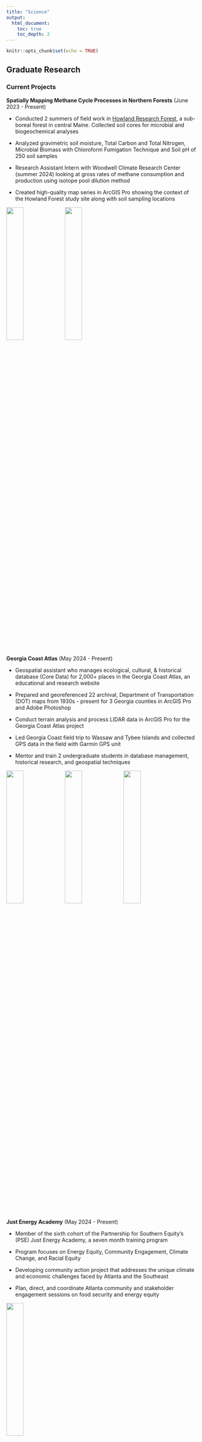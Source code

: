 ---
title: "Science"
output: 
  html_document:
    toc: true
    toc_depth: 2
---

```{r setup, include=FALSE}
knitr::opts_chunk$set(echo = TRUE)
```

## Graduate Research {.tabset .tabset-fade .tabset-pills}

### Current Projects

**Spatially Mapping Methane Cycle Processes in Northern Forests** (June 2023 - Present)

* Conducted 2 summers of field work in [Howland Research Forest](https://www.woodwellclimate.org/project/methane-cycling-in-northern-forests/year-1/), a sub-boreal forest in central Maine. Collected soil cores for microbial and biogeochemical analyses

* Analyzed gravimetric soil moisture, Total Carbon and Total Nitrogen, Microbial Biomass with Chloroform Fumigation Technique and Soil pH of 250 soil samples

* Research Assistant Intern with Woodwell Climate Research Center (summer 2024) looking at gross rates of methane consumption and production using isotope pool dilution method

* Created high-quality map series in ArcGIS Pro showing the context of the Howland Forest study site along with soil sampling locations

![](C:/Users/dkahn/OneDrive/Desktop/emory 2023/Emory MS in ENVS Thesis 23-25/website/home - new/home/pictures/Howland Forest - Dana Kahn (4).jpg){width=30%}
![](C:/Users/dkahn/OneDrive/Desktop/emory 2023/Emory MS in ENVS Thesis 23-25/website/home - new/home/pictures/Howland Forest - Dana Kahn (3).jpg){width=30%}

**Georgia Coast Atlas** (May 2024 - Present)

* Geospatial assistant who manages ecological, cultural, & historical database (Core Data) for 2,000+ places in the Georgia Coast Atlas, an educational and research website 

* Prepared and georeferenced 22 archival, Department of Transportation (DOT) maps from 1930s - present for 3 Georgia counties in ArcGIS Pro and Adobe Photoshop

* Conduct terrain analysis and process LIDAR data in ArcGIS Pro for the Georgia Coast Atlas project

* Led Georgia Coast field trip to Wassaw and Tybee Islands and collected GPS data in the field with Garmin GPS unit

* Mentor and train 2 undergraduate students in database management, historical research, and geospatial techniques

![](C:/Users/dkahn/OneDrive/Desktop/emory 2023/Emory MS in ENVS Thesis 23-25/website/home - new/home/pictures/ChathamAve1.jpg){width=30%}
![](C:/Users/dkahn/OneDrive/Desktop/emory 2023/Emory MS in ENVS Thesis 23-25/website/home - new/home/pictures/WassawDune3.jpg){width=30%}
![](C:/Users/dkahn/OneDrive/Desktop/emory 2023/Emory MS in ENVS Thesis 23-25/website/home - new/home/pictures/HistoricTybeeIslandLightStation3.jpg){width=30%}

**Just Energy Academy** (May 2024 - Present)

* Member of the sixth cohort of the Partnership for Southern Equity's (PSE) Just Energy Academy, a seven month training program

* Program focuses on Energy Equity, Community Engagement, Climate Change, and Racial Equity

* Developing community action project that addresses the unique climate and economic challenges faced by Atlanta and the Southeast

* Plan, direct, and coordinate Atlanta community and stakeholder engagement sessions on food security and energy equity

![](C:/Users/dkahn/OneDrive/Desktop/emory 2023/Emory MS in ENVS Thesis 23-25/website/home - new/home/pictures/JEA_group.png){width=30%}


### Past Projects

**Curating collections at the [Tellus Science Museum](https://tellusmuseum.org/collection/)** (May 2023 - August 2023)

* Organized, cataloged, and photographed 1500+ specimens and identified Mazon Creek, IL fossil invertebrates

* Collaborated with curator to identify 2000 new acquisitions and designated permanent and non-permanent fossils within Tellus' growing natural history collection

![](C:/Users/dkahn/OneDrive/Desktop/emory 2023/Emory MS in ENVS Thesis 23-25/website/home - new/home/pictures/Dana_tellus.jpg){width=70%}


### Honors
* 2025 Recipient of Darahyl Dennis Scholarship with the Georgia Brownfield Association (GBA)

* 2024 Recipient of Georgia Association of Environmental Professionals (GAEP) Scholarship

* UNFCCC COP29 Student Delegate and Observer in Baku, Azerbaijan in November 2024

* *Honorable Mention,* National Science Foundation (NSF) Graduate Research Fellowship Program (GRFP)

* [2024 Recipient](https://aeefoundation.org/2024-scholarship-recipients/) of the Foundation of the Association of Energy Engineers (AEE) Al Thumann Scholarship (recognized as one of the top three applicants)

* Recipient of Youth Sustainable Development Conference scholarship and Case Study Delegate in Rabat, Morocco (July 3-4, 2024)

* Lester Travel Grant ($1600), Emory University Department of Environmental Sciences

* Lester Research Grant ($7000), Emory University Department of Environmental Sciences

* C2C Fellows Sustainability Leader, Bard Center for Environmental Policy

* Laney Graduate School Tuition Scholarship (2023-2025)

![](C:/Users/dkahn/OneDrive/Desktop/emory 2023/Emory MS in ENVS Thesis 23-25/website/home - new/home/pictures/Howland Forest - Dana Kahn (2).jpg){width=30%}
![](C:/Users/dkahn/OneDrive/Desktop/emory 2023/Emory MS in ENVS Thesis 23-25/website/home - new/home/pictures/YSDN.jpg){width=30%}
![](C:/Users/dkahn/OneDrive/Desktop/emory 2023/Emory MS in ENVS Thesis 23-25/website/home - new/home/pictures/JennyandDana.jpg){width=30%}

### Outreach

#### Media
* Poster Presentation at American Geophysical Union Conference, Washington, D.C. (December 2024)
![](C:/Users/dkahn/OneDrive/Desktop/emory 2023/Emory MS in ENVS Thesis 23-25/website/home - new/home/pictures/Dana_presenting_at_AGU_Dec24.jpg){width=40%}

* Exhibit & Side-Event at United Nations Framework Convention on Climate Change (UNFCCC) COP29 in Baku, Azerbaijan (November 2024)

![](C:/Users/dkahn/OneDrive/Desktop/emory 2023/Emory MS in ENVS Thesis 23-25/website/home - new/home/pictures/COPExhibit.jpg){width=30%}
![](C:/Users/dkahn/OneDrive/Desktop/emory 2023/Emory MS in ENVS Thesis 23-25/website/home - new/home/pictures/COP29Group.jpg){width=30%}

* [African Youth Leaders Mobilize for Climate Action](https://climatetalks.emory.edu/blog/african-youth-leaders-mobilize-climate-action), Emory Climate Talks Blog (August 2024)

* Poster Presentation at Southeastern Biogeochemistry Symposium, Georgia State University (April 2023)
![](C:/Users/dkahn/OneDrive/Desktop/emory 2023/Emory MS in ENVS Thesis 23-25/website/home - new/home/pictures/Dana_SBS_poster.jpg){width=40%}

* [Restoring Earth through Science and Songs](https://climatetalks.emory.edu/blog/restoring-earth-through-science-and-songs), Emory Climate Talks Blog (August 2023)

#### Professional Associations

Esri's Young Professional Network, American Geophysical Union (AGU), Graduate Women in Science (GWIS), Soil Science Society of America (SSSA), Solid Waste Association of America (SWANA), Association of Energy Engineers (AEE) Society for the Preservation of Natural History Collections (SPNHC)

#### Volunteering

* Environmental Education Grant Reviewer, US Environmental Protection Agency (EPA)

* Guest Services Volunteer, Ronald McDonald House (RMH) Charities of Atlanta

* QuestCompanions Mentoring Program Director (2024 - Present)

* QuestBridge Mentor for Emory students (2023-2024)

## Undergraduate Research {.tabset .tabset-fade .tabset-pills}

### Past Projects

**Soil heterogeneity on overall greenhouse gas fluxes with oxygen optodes** associated with the Emory Biogeochemistry Lab

* Created oxygen optodes and assisted post-doc with biogeochemical research projects

**The Field Guide to the Gardens at the Shedd Aquarium**

* Created the first field guide to the Shedd Aquarium gardens consisting of a 70-document that describes the Migratory Bird Garden and the garden's history through interviews with staff members

Sample pages from field guide:

![](C:/Users/dkahn/OneDrive/Desktop/emory 2023/Emory MS in ENVS Thesis 23-25/website/home - new/home/pictures/field_guide.jpeg){width=60%}

![](C:/Users/dkahn/OneDrive/Desktop/emory 2023/Emory MS in ENVS Thesis 23-25/website/home - new/home/pictures/field_guide2.jpeg){width=40%}
![](C:/Users/dkahn/OneDrive/Desktop/emory 2023/Emory MS in ENVS Thesis 23-25/website/home - new/home/pictures/field_guide3.jpeg){width=40%}

**Sustainability Club Toolkit and Library**

* Designed a "How to make a sustainability club" guide with a digital library and curriculum resources tagged with Project Drawdown solutions and UN Sustainable Development Goals (SDGs)

**Founder of Climate Reality Project: Emory University Chapter and Emory Climate Coalition**

* Trained climate leader from the Climate Reality Project's Conference in Atlanta (May 2019)

* Founded the Emory Climate Coalition, a group effort to join three environmental organizations on Emory's campus

* Hosted Emory Climate Strikes and performed original, environmental advocacy songs as the featured musician during these strikes


**Characterizing the electromagnetic and hydraulic properties of soil**

* University of Southern California National Science Foundation Research Experience for Undergrads (NSF REU) internship

* Conducted environmental monitoring field work at the Institute of Ecosystem Studies and installed soil senor network to collect temperature, matric potential, and dielectric constant of organic soil

![](C:/Users/dkahn/OneDrive/Desktop/emory 2023/Emory MS in ENVS Thesis 23-25/website/home - new/home/pictures/usc.jpeg){width=40%}
![](C:/Users/dkahn/OneDrive/Desktop/emory 2023/Emory MS in ENVS Thesis 23-25/website/home - new/home/pictures/usc2.jpeg){width=40%}

***

### Honors

* Enchanted Wings Scholarship, Alpha Nu Chapter of Theta Nu Xi Multicultural Sorority Inc.

* Ceres Global Scholarship Winner

* Da Vinci Talks Finalist with IDEAS (Interdisciplinary Exploration and Scholarship) Week

* Department of Environmental Sciences Green Career Internship Fund Award ($5000)

* QuestBridge Scholar

***

### Publications

1. D. Kahn, “Restoring Earth through Science and Songs,” 15-Aug -2023. Emory Climate Talks. https://climatetalks.emory.edu/index.php/blog/restoring-earth-through-science-and-songs.

2. Akbar, R.; Silva, A.; Chen, R. H.; Golestani, N.; Bakian-Dogaheh, K.; Kannan, A.; Kahn, D.; Moghaddam, M.; Entekhabi,D., “Recent Progress and Development in Energy Efficient and Smart in situ Wireless Sensor Networks: SoilSCAPE,”
vol. 2019, 2019. [Abstract](https://ui.adsabs.harvard.edu/abs/2019AGUFMIN23C..20A/abstract).

3. D. Kahn, “Encouraging Women in Science Programs: An Intern’s Perspective,” 30-Mar -2019. OSF. https://osf.io/q8cnz.

4. Mayer P.; Hodge K.; Kahn D.; Best M.; Dryer Y.; Pritza M.; Nelson J.; Wittry J. 2018 “Interns and Volunteers Crucial in
Curating and Digitizing Fossil Invertebrates in the Field Museum’s Fast Growing Mazon Creek Collection,” Biodiversity Information Science and Standards 2: e25942. https://doi.org/10.3897/biss.2.25942.


***

### Outreach

#### Volunteering

* Food Justice & Sustainability Volunteer in Chattanooga, TN with Volunteer Emory

* Select Organized Litter Obliterator, Forest Preserves of Cook County, IL

* Math and Reading Tutor, Mind Bubble

***